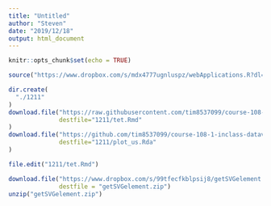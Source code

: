 ```yaml
---
title: "Untitled"
author: "Steven"
date: "2019/12/18"
output: html_document
---
```


```r
knitr::opts_chunk$set(echo = TRUE)
```

```r
source("https://www.dropbox.com/s/mdx4777ugnluspz/webApplications.R?dl=1",encoding = "utf-8")
```

```r
dir.create(
  "./1211"
)
download.file("https://raw.githubusercontent.com/tim8537099/course-108-1-inclass-datavisualization/master/example/tet.Rmd",
              destfile="1211/tet.Rmd"
)
download.file("https://github.com/tim8537099/course-108-1-inclass-datavisualization/blob/master/example/plot_us.Rda?raw=true",
              destfile="1211/plot_us.Rda"
)

file.edit("1211/tet.Rmd")
```

```r
download.file("https://www.dropbox.com/s/99tfecfkblpsij8/getSVGelement.zip?dl=1",
              destfile = "getSVGelement.zip")
unzip("getSVGelement.zip")
```

